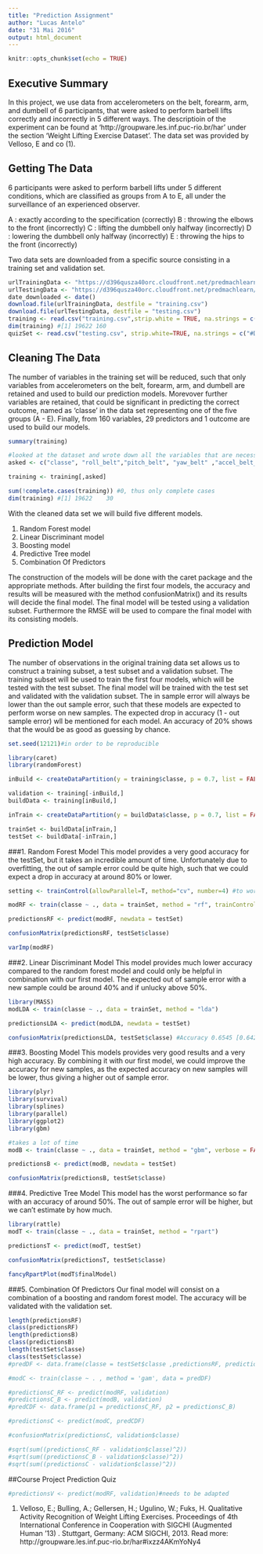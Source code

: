 ```yaml
---
title: "Prediction Assignment"
author: "Lucas Antelo"
date: "31 Mai 2016"
output: html_document
---
```


```r
knitr::opts_chunk$set(echo = TRUE)
```

## Executive Summary
In this project, we use data from accelerometers on the belt, forearm, arm, and dumbell of 6 participants, that were asked to perform barbell lifts correctly and incorrectly in 5 different ways. The descriptioin of the experiment can be found at 'http://groupware.les.inf.puc-rio.br/har' under the section 'Weight Lifting Exercise Dataset'. The data set was provided by Velloso, E and co (1).


## Getting The Data
6 participants were asked to perform barbell lifts under 5 different conditions, which are classified as groups from A to E, all under the surveillance of an experienced observer.

 A : exactly according to the specification (correctly)
 B : throwing the elbows to the front (incorrectly)
 C : lifting the dumbbell only halfway (incorrectly)
 D : lowering the dumbbell only halfway (incorrectly)
 E : throwing the hips to the front (incorrectly)

Two data sets are downloaded from a specific source consisting in a training set and validation set.
```r
urlTrainingData <- "https://d396qusza40orc.cloudfront.net/predmachlearn/pml-training.csv"
urlTestingData <- "https://d396qusza40orc.cloudfront.net/predmachlearn/pml-testing.csv"
date_downloaded <- date()
download.file(urlTrainingData, destfile = "training.csv")
download.file(urlTestingData, destfile = "testing.csv")
training <- read.csv("training.csv",strip.white = TRUE, na.strings = c("#DIV/0!", "NA"))
dim(training) #[1] 19622 160
quizSet <- read.csv("testing.csv", strip.white=TRUE, na.strings = c("#DIV/0!", "NA")) #Course Project Prediction Quiz
```

## Cleaning The Data
The number of variables in the training set will be reduced, such that only variables from accelerometers on the belt, forearm, arm, and dumbell are retained and used to build our prediction models. Morevover further variables are retained, that could be significant in predicting the correct outcome, named as 'classe' in the data set representing one of the five groups (A - E). Finally, from 160 variables, 29 predictors and 1 outcome are used to build our models.

```r
summary(training)

#looked at the dataset and wrote down all the variables that are necessary for this assignment. 
asked <- c("classe", "roll_belt","pitch_belt", "yaw_belt" ,"accel_belt_x","accel_belt_y", "accel_belt_z", "magnet_belt_x", "magnet_belt_y", "magnet_belt_z", "accel_arm_x", "accel_arm_y", "accel_arm_z", "roll_forearm", "pitch_forearm", "yaw_forearm" ,"accel_forearm_x", "accel_forearm_y", "accel_forearm_z", "magnet_forearm_x", "magnet_forearm_y","magnet_forearm_z", "roll_dumbbell", "pitch_dumbbell" ,"accel_dumbbell_x", "accel_dumbbell_y", "accel_dumbbell_z", "magnet_dumbbell_x", "magnet_dumbbell_y", "magnet_dumbbell_z")

training <- training[,asked]

sum(!complete.cases(training)) #0, thus only complete cases
dim(training) #[1] 19622    30
```

With the cleaned data set we will build five different models.

1. Random Forest model  
2. Linear Discriminant model  
3. Boosting model  
4. Predictive Tree model  
5. Combination Of Predictors

The construction of the models will be done with the caret package and the appropriate methods. After building the first four models, the accuracy and results will be measured with the method confusionMatrix() and its results will decide the final model. The final model will be tested using a validation subset. Furthermore the RMSE will be used to compare the final model with its consisting models.


## Prediction Model
The number of observations in the original training data set allows us to construct a training subset, a test subset and a validation subset. The training subset will be used to train the first four models, which will be tested with the test subset. The final model will be trained with the test set and validated with the validation subset. The in sample error will always be lower than the out sample error, such that these models are expected to perform worse on new samples. The expected drop in accuracy (1 - out sample error) wll be mentioned for each model. An accuracy of 20% shows that the would be as good as guessing by chance.

```r
set.seed(12121)#in order to be reproducible

library(caret)
library(randomForest)

inBuild <- createDataPartition(y = training$classe, p = 0.7, list = FALSE)

validation <- training[-inBuild,]
buildData <- training[inBuild,]

inTrain <- createDataPartition(y = buildData$classe, p = 0.7, list = FALSE)

trainSet <- buildData[inTrain,]
testSet <- buildData[-inTrain,]
```


###1. Random Forest Model
This model provides a very good accuracy for the testSet, but it takes an incredible amount of time. Unfortunately due to overfitting, the out of sample error could be quite high, such that we could expect a drop in accuracy at around 80% or lower.
```r
setting <- trainControl(allowParallel=T, method="cv", number=4) #to work faster, but still very slow :-(

modRF <- train(classe ~ ., data = trainSet, method = "rf", trainControl=setting)

predictionsRF <- predict(modRF, newdata = testSet)

confusionMatrix(predictionsRF, testSet$classe)

varImp(modRF)
```


###2. Linear Discriminant Model
This model provides much lower accuracy compared to the random forest model and could only be helpful in combination with our first model. The expected out of sample error with a new sample could be around 40% and if unlucky above 50%. 
```r
library(MASS)
modLDA <- train(classe ~ ., data = trainSet, method = "lda")

predictionsLDA <- predict(modLDA, newdata = testSet)

confusionMatrix(predictionsLDA, testSet$classe) #Accuracy 0.6545 [0.6422, 0.6667]
```


###3. Boosting Model
This models provides very good results and a very high accuracy. By combining it with our first model, we could improve the accuracy for new samples, as the expected accuracy on new samples will be lower, thus giving a higher out of sample error.
```r
library(plyr)
library(survival)
library(splines)
library(parallel)
library(ggplot2)
library(gbm)

#takes a lot of time
modB <- train(classe ~ ., data = trainSet, method = "gbm", verbose = FALSE)

predictionsB <- predict(modB, newdata = testSet)

confusionMatrix(predictionsB, testSet$classe)
```


###4. Predictive Tree Model
This model has the worst performance so far with an accuracy of around 50%. The out of sample error will be higher, but we can't estimate by how much.
```r
library(rattle)
modT <- train(classe ~ ., data = trainSet, method = "rpart")

predictionsT <- predict(modT, testSet)

confusionMatrix(predictionsT, testSet$classe)

fancyRpartPlot(modT$finalModel)
```
 
###5. Combination Of Predictors
Our final model will consist on a combination of a boosting and random forest model. The accuracy will be validated with the validation set.
```r


length(predictionsRF)
class(predictionsRF)
length(predictionsB)
class(predictionsB)
length(testSet$classe)
class(testSet$classe)
#predDF <- data.frame(classe = testSet$classe ,predictionsRF, predictionsB)

#modC <- train(classe ~ . , method = 'gam', data = predDF)

#predictionsC_RF <- predict(modRF, validation)
#predictionsC_B <- predict(modB, validation)
#predCDF <- data.frame(p1 = predictionsC_RF, p2 = predictionsC_B)

#predictionsC <- predict(modC, predCDF)

#confusionMatrix(predictionsC, validation$classe)

#sqrt(sum((predictionsC_RF - validation$classe)^2))
#sqrt(sum((predictionsC_B - validation$classe)^2))
#sqrt(sum((predictionsC - validation$classe)^2))
```

##Course Project Prediction Quiz

```r
#predictionsV <- predict(modRF, validation)#needs to be adapted
```



(1) Velloso, E.; Bulling, A.; Gellersen, H.; Ugulino, W.; Fuks, H. Qualitative Activity Recognition of Weight Lifting Exercises. Proceedings of 4th International Conference in Cooperation with SIGCHI (Augmented Human '13) . Stuttgart, Germany: ACM SIGCHI, 2013.
Read more: http://groupware.les.inf.puc-rio.br/har#ixzz4AKmYoNy4
